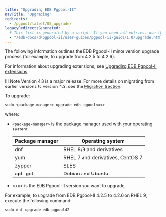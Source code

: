```yaml
---
title: "Upgrading EDB Pgpool-II"
navTitle: "Upgrading"
redirects:
  - /pgpool/latest/05_upgrade/
legacyRedirectsGenerated:
  # This list is generated by a script. If you need add entries, use the `legacyRedirects` key.
  - "/edb-docs/d/pgpool-ii/user-guides/pgpool-ii-guide/1.0/upgrade.html"
---
```


<div id="upgrade" class="registered_link"></div>

The following information outlines the EDB Pgpool-II minor version upgrade process (for example, to upgrade from 4.2.5 to 4.2.6). 

For information about upgrading extensions, see [Upgrading EDB Pgpool-II extensions](../installing_extensions/upgrading_extensions).

!!! Note 
    Version 4.3 is a major release. For more details on migrating from earlier versions to version 4.3, see the [Migration Section](https://www.pgpool.net/docs/43/en/html/release-4-3-0.html#MIGRATION-4-3-0).

To upgrade:

```shell
sudo <package-manager> upgrade edb-pgpool<xx>
```

where:

-  `<package-manager>` is the package manager used with your operating system:

   | Package manager |         Operating system         |
   | --------------- | -------------------------------- |
   | dnf             | RHEL 8/9 and derivatives         |
   | yum             | RHEL 7 and derivatives, CentOS 7 |
   | zypper          | SLES                             |
   | apt-get         | Debian and Ubuntu                |
 
- &lt;xx> is the EDB Pgpool-II version you want to upgrade. 

For example, to upgrade from EDB Pgpool-II 4.2.5 to 4.2.6 on RHEL 9, execute the following command:

```shell
sudo dnf upgrade edb-pgpool42
```
